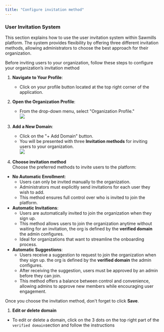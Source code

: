 ```yaml
---
title: "Configure invitation method"
---
```


### User Invitation System

This section explains how to use the user invitation system within Sawmills platform. The system provides flexibility by offering three different invitation methods, allowing administrators to choose the best approach for their organization.

Before inviting users to your organization, follow these steps to configure your organization’s invitation method

1. **Navigate to Your Profile**:  
   * Click on your profile button located at the top right corner of the application.
2. **Open the Organization Profile**:  
   * From the drop-down menu, select "Organization Profile."  
![](/images/4a57f60-Screenshot_2024-08-19_at_4.26.39_PM.png)
3. **Add a New Domain**:  
   * Click on the "+ Add Domain" button.  
   * You will be presented with three **Invitation methods** for inviting users to your organization.  
![](/images/d9ad754-Screenshot_2024-08-19_at_7.10.51_PM.png)
  
1. **Choose invitation method**  
Choose the preferred methods to invite users to the platform:
* **No Automatic Enrollment**:  
   * Users can only be invited manually to the organization.  
   * Administrators must explicitly send invitations for each user they wish to add.  
   * This method ensures full control over who is invited to join the platform.
* **Automatic Invitations**:  
   * Users are automatically invited to join the organization when they sign up.  
   * This method allows users to join the organization anytime without waiting for an invitation, the org is defined by the **verified domain** the admin configures.  
   * Ideal for organizations that want to streamline the onboarding process.
* **Automatic Suggestions**:  
   * Users receive a suggestion to request to join the organization when they sign up. the org is defined by the **verified domain** the admin configures.  
   * After receiving the suggestion, users must be approved by an admin before they can join.  
   * This method offers a balance between control and convenience, allowing admins to approve new members while encouraging user engagement.

Once you choose the invitation method, don't forget to click **Save**.

1. **Edit or delete domain**
* To edit or delete a domain, click on the 3 dots on the top right part of the `verified domain`section and follow the instructions